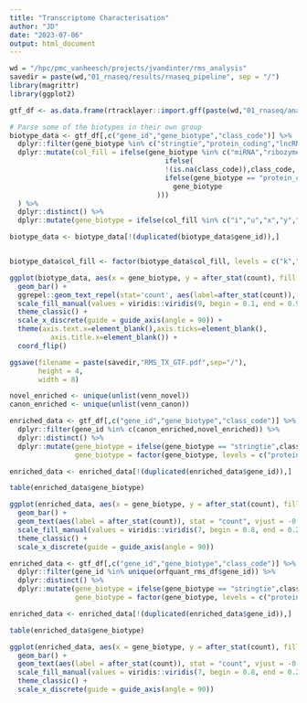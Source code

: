 ```yaml
---
title: "Transcriptome Characterisation"
author: "JD"
date: "2023-07-06"
output: html_document
---
```


```r
wd = "/hpc/pmc_vanheesch/projects/jvandinter/rms_analysis"
savedir = paste(wd,"01_rnaseq/results/rnaseq_pipeline", sep = "/")
library(magrittr)
library(ggplot2)
```

```r

gtf_df <- as.data.frame(rtracklayer::import.gff(paste(wd,"01_rnaseq/analysis/rnaseq_pipeline/customannotation/RMS_full_novel_filtered_corrected.sorted.gtf", sep = "/")))

# Parse some of the biotypes in their own group
biotype_data <- gtf_df[,c("gene_id","gene_biotype","class_code")] %>%
  dplyr::filter(gene_biotype %in% c("stringtie","protein_coding","lncRNA","scaRNA","vault_RNA","scRNA","ribozyme","misc_RNA","miRNA")) %>%
  dplyr::mutate(col_fill = ifelse(gene_biotype %in% c("miRNA","ribozyme","scaRNA","scRNA","sRNA","vault_RNA","misc_RNA"),"Misc RNA",
                                      ifelse(
                                      !(is.na(class_code)),class_code,
                                      ifelse(gene_biotype == "protein_coding","Protein Coding",
                                        gene_biotype
                                    )))
  ) %>%
  dplyr::distinct() %>%
  dplyr::mutate(gene_biotype = ifelse(col_fill %in% c("i","u","x","y","k","o"),"novel",col_fill))

biotype_data <- biotype_data[!(duplicated(biotype_data$gene_id)),]


biotype_data$col_fill <- factor(biotype_data$col_fill, levels = c("k","Protein Coding","y","lncRNA","i","Misc RNA","x","o","u"))

ggplot(biotype_data, aes(x = gene_biotype, y = after_stat(count), fill = col_fill)) +
  geom_bar() +
  ggrepel::geom_text_repel(stat='count', aes(label=after_stat(count)), position = position_stack(vjust = 0.5), size = 3.5) +
  scale_fill_manual(values = viridis::viridis(9, begin = 0.1, end = 0.975)) +
  theme_classic() +
  scale_x_discrete(guide = guide_axis(angle = 90)) +
  theme(axis.text.x=element_blank(),axis.ticks=element_blank(),
          axis.title.x=element_blank()) +
  coord_flip()

ggsave(filename = paste(savedir,"RMS_TX_GTF.pdf",sep="/"),
       height = 4,
       width = 8)

```


```r
novel_enriched <- unique(unlist(venn_novel))
canon_enriched <- unique(unlist(venn_canon))

enriched_data <- gtf_df[,c("gene_id","gene_biotype","class_code")] %>%
  dplyr::filter(gene_id %in% c(canon_enriched,novel_enriched)) %>%
  dplyr::distinct() %>%
  dplyr::mutate(gene_biotype = ifelse(gene_biotype == "stringtie",class_code,ifelse(grepl("pseudo",gene_biotype),"pseudogene",gene_biotype)),
                gene_biotype = factor(gene_biotype, levels = c("protein_coding","lncRNA" , "pseudogene","x" , "y" , "i","u")))

enriched_data <- enriched_data[!(duplicated(enriched_data$gene_id)),]

table(enriched_data$gene_biotype)

ggplot(enriched_data, aes(x = gene_biotype, y = after_stat(count), fill = gene_biotype)) +
  geom_bar() +
  geom_text(aes(label = after_stat(count)), stat = "count", vjust = -0.2) +
  scale_fill_manual(values = viridis::viridis(7, begin = 0.8, end = 0.2)) +
  theme_classic() +
  scale_x_discrete(guide = guide_axis(angle = 90))
```

```r
enriched_data <- gtf_df[,c("gene_id","gene_biotype","class_code")] %>%
  dplyr::filter(gene_id %in% unique(orfquant_rms_df$gene_id)) %>%
  dplyr::distinct() %>%
  dplyr::mutate(gene_biotype = ifelse(gene_biotype == "stringtie",class_code,ifelse(grepl("pseudo",gene_biotype),"pseudogene",gene_biotype)),
                gene_biotype = factor(gene_biotype, levels = c("protein_coding","lncRNA" , "pseudogene","x" , "y" , "i","u")))

enriched_data <- enriched_data[!(duplicated(enriched_data$gene_id)),]

table(enriched_data$gene_biotype)

ggplot(enriched_data, aes(x = gene_biotype, y = after_stat(count), fill = gene_biotype)) +
  geom_bar() +
  geom_text(aes(label = after_stat(count)), stat = "count", vjust = -0.2) +
  scale_fill_manual(values = viridis::viridis(7, begin = 0.8, end = 0.2)) +
  theme_classic() +
  scale_x_discrete(guide = guide_axis(angle = 90))
```